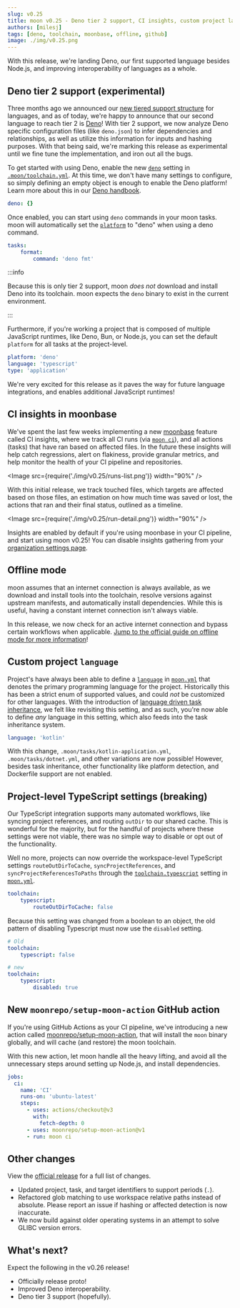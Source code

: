 ```yaml
---
slug: v0.25
title: moon v0.25 - Deno tier 2 support, CI insights, custom project languages, and more
authors: [milesj]
tags: [deno, toolchain, moonbase, offline, github]
image: ./img/v0.25.png
---
```



With this release, we're landing Deno, our first supported language besides Node.js, and improving
interoperability of languages as a whole.

<!--truncate-->

## Deno tier 2 support (experimental)

Three months ago we announced our [new tiered support structure](./v0.21) for languages, and as of
today, we're happy to announce that our second language to reach tier 2 is
[Deno](https://deno.land)! With tier 2 support, we now analyze Deno specific configuration files
(like `deno.json`) to infer dependencies and relationships, as well as utilize this information for
inputs and hashing purposes. With that being said, we're marking this release as experimental until
we fine tune the implementation, and iron out all the bugs.

To get started with using Deno, enable the new [`deno`](/docs/config/toolchain#deno) setting in
[`.moon/toolchain.yml`](/docs/config/toolchain). At this time, we don't have many settings to
configure, so simply defining an empty object is enough to enable the Deno platform! Learn more
about this in our [Deno handbook](/docs/guides/javascript/deno-handbook).

```yaml title=".moon/toolchain.yml"
deno: {}
```

Once enabled, you can start using `deno` commands in your moon tasks. moon will automatically set
the [`platform`](/docs/config/project#platform-1) to "deno" when using a deno command.

```yaml title="moon.yml"
tasks:
	format:
		command: 'deno fmt'
```

:::info

Because this is only tier 2 support, moon _does not_ download and install Deno into its toolchain.
moon expects the `deno` binary to exist in the current environment.

:::

Furthermore, if you're working a project that is composed of multiple JavaScript runtimes, like
Deno, Bun, or Node.js, you can set the default `platform` for all tasks at the project-level.

```yaml title="moon.yml"
platform: 'deno'
language: 'typescript'
type: 'application'
```

We're very excited for this release as it paves the way for future language integrations, and
enables additional JavaScript runtimes!

## CI insights in moonbase

We've spent the last few weeks implementing a new [moonbase](https://moonrepo.app) feature called CI
insights, where we track all CI runs (via [`moon ci`](/docs/commands/ci)), and all actions (tasks)
that have ran based on affected files. In the future these insights will help catch regressions,
alert on flakiness, provide granular metrics, and help monitor the health of your CI pipeline and
repositories.

<Image src={require('./img/v0.25/runs-list.png')} width="90%" />

With this initial release, we track touched files, which targets are affected based on those files,
an estimation on how much time was saved or lost, the actions that ran and their final status,
outlined as a timeline.

<Image src={require('./img/v0.25/run-detail.png')} width="90%" />

Insights are enabled by default if you're using moonbase in your CI pipeline, and start using moon
v0.25! You can disable insights gathering from your
[organization settings page](https://moonrepo.app).

## Offline mode

moon assumes that an internet connection is always available, as we download and install tools into
the toolchain, resolve versions against upstream manifests, and automatically install dependencies.
While this is useful, having a constant internet connection isn't always viable.

In this release, we now check for an active internet connection and bypass certain workflows when
applicable.
[Jump to the official guide on offline mode for more information](/docs/guides/offline-mode)!

## Custom project `language`

Project's have always been able to define a [`language`](/docs/config/project#language) in
[`moon.yml`](/docs/config/project) that denotes the primary programming language for the project.
Historically this has been a strict enum of supported values, and could _not_ be customized for
other languages. With the introduction of
[language driven task inheritance](./v0.23#new-scoped-tasks-with-moontasksyml), we felt like
revisiting this setting, and as such, you're now able to define _any_ language in this setting,
which also feeds into the task inheritance system.

```yaml title="moon.yml"
language: 'kotlin'
```

With this change, `.moon/tasks/kotlin-application.yml`, `.moon/tasks/dotnet.yml`, and other
variations are now possible! However, besides task inheritance, other functionality like platform
detection, and Dockerfile support are not enabled.

## Project-level TypeScript settings (breaking)

Our TypeScript integration supports many automated workflows, like syncing project references, and
routing `outDir` to our shared cache. This is wonderful for the majority, but for the handful of
projects where these settings were not viable, there was no simple way to disable or opt out of the
functionality.

Well no more, projects can now override the workspace-level TypeScript settings
`routeOutDirToCache`, `syncProjectReferences`, and `syncProjectReferencesToPaths` through the
[`toolchain.typescript`](/docs/config/project#typescript) setting in
[`moon.yml`](/docs/config/project).

```yaml title="moon.yml"
toolchain:
	typescript:
		routeOutDirToCache: false
```

Because this setting was changed from a boolean to an object, the old pattern of disabling
Typescript must now use the `disabled` setting.

```yaml title="moon.yml"
# Old
toolchain:
	typescript: false

# new
toolchain:
	typescript:
		disabled: true
```

## New `moonrepo/setup-moon-action` GitHub action

If you're using GitHub Actions as your CI pipeline, we've introducing a new action called
[moonrepo/setup-moon-action](https://github.com/moonrepo/setup-moon-action), that will install the
`moon` binary globally, and will cache (and restore) the moon toolchain.

With this new action, let moon handle all the heavy lifting, and avoid all the unnecessary steps
around setting up Node.js, and install dependencies.

```yaml
jobs:
  ci:
    name: 'CI'
    runs-on: 'ubuntu-latest'
    steps:
      - uses: actions/checkout@v3
        with:
          fetch-depth: 0
      - uses: moonrepo/setup-moon-action@v1
      - run: moon ci
```

## Other changes

View the
[official release](https://github.com/moonrepo/moon/releases/tag/%40moonrepo%2Fcli%400.25.0) for a
full list of changes.

- Updated project, task, and target identifiers to support periods (`.`).
- Refactored glob matching to use workspace relative paths instead of absolute. Please report an
  issue if hashing or affected detection is now inaccurate.
- We now build against older operating systems in an attempt to solve GLIBC version errors.

## What's next?

Expect the following in the v0.26 release!

- Officially release proto!
- Improved Deno interoperability.
- Deno tier 3 support (hopefully).
